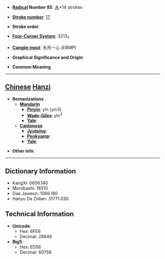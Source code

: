 * '''[[Wiktionary:Chinese radical index| Radical]] Number 85''': [[Wiktionary:Chinese radical index 水|水]]+14 strokes

* '''[[Wiktionary:Chinese total strokes index|Stroke number]]''': [[Wiktionary:Chinese total strokes index 17|17]]

* '''Stroke order''': 

* '''[[Wiktionary:Chinese four corner index|Four-Corner System]]''': 3213<sub>7</sub>

* '''[[Wiktionary:Chinese Cangjie index|Cangjie input]]''': 水月一心 (EBMP)

* '''Graphical Significance and Origin''': 

* '''Common Meaning'''

----

== [[Chinese]] [[Hanzi]] ==

* '''Romanizations'''
** '''[[Mandarin]]'''
*** '''[[Pinyin]]''': yǐn (yin3)
*** '''[[Wade-Giles]]''': yin<sup>3</sup>
*** '''[[Yale]]''': 
** '''[[Cantonese]]'''
*** '''[[Jyutping]]''':
*** '''[[Penkyamp]]''': 
*** '''[[Yale]]''': 

* '''Other info''': 

----

== Dictionary Information ==

* KangXi: 0656.140
* Morobashi: 18510
* Dae Jaweon: 1066.180
* Hanyu Da Zidian: 31771.030

== Technical Information ==

* '''Unicode''':
** Hex: 6FE6
** Decimal: 28646
* '''Big5''':
** Hex: ED56
** Decimal: 60758